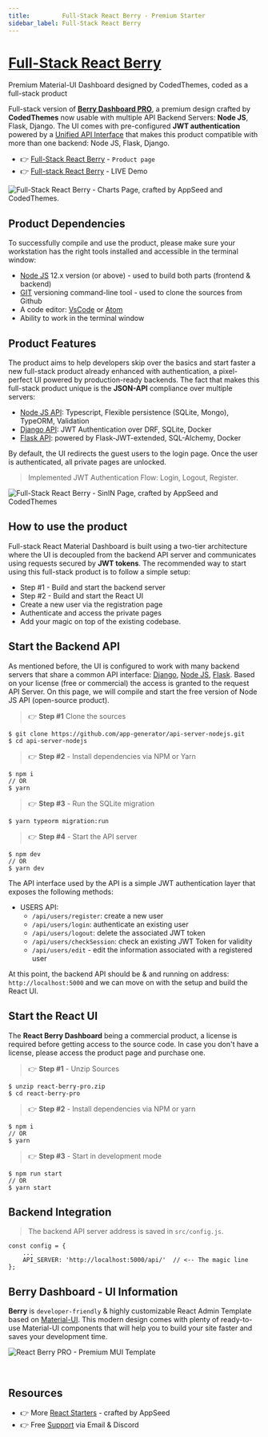 ```yaml
---
title:         Full-Stack React Berry - Premium Starter 
sidebar_label: Full-Stack React Berry
---
```


# [Full-Stack React Berry](https://appseed.us/product/berry-dashboard-pro/full-stack/)

<SubHeading> Premium Material-UI Dashboard designed by CodedThemes, coded as a full-stack product</SubHeading>

Full-stack version of **[Berry Dashboard PRO](https://appseed.us/product/berry-dashboard-pro/full-stack/)**, a premium design crafted by **CodedThemes** now usable with multiple API Backend Servers: 
**Node JS**, Flask, Django. 
The UI comes with pre-configured **JWT authentication** powered by a [Unified API Interface](../../boilerplate-code/api-server/api-unified-definition.mdx) 
that makes this product compatible with more than one backend: Node JS, Flask, Django.

- 👉 [Full-Stack React Berry](https://appseed.us/product/berry-dashboard-pro/full-stack/) - `Product page`
- 👉 [Full-stack React Berry](https://fullstack-react-berry-dashboard.appseed-srv1.com/) - LIVE Demo


![Full-Stack React Berry - Charts Page, crafted by AppSeed and CodedThemes.](https://user-images.githubusercontent.com/51070104/226534855-21c85ccf-bead-4f2b-bc3e-0ac237836165.png)


## Product Dependencies

To successfully compile and use the product, please make sure your workstation has the right tools installed and accessible in the terminal window:

- [Node JS](https://nodejs.org/en/) 12.x version (or above) - used to build both parts (frontend & backend)
- [GIT](https://git-scm.com/) versioning command-line tool - used to clone the sources from Github
- A code editor: [VsCode](https://code.visualstudio.com/) or [Atom](https://atom.io/)
- Ability to work in the terminal window


## Product Features

The product aims to help developers skip over the basics and start faster a new full-stack product already enhanced with authentication, a pixel-perfect UI powered by production-ready backends. The fact that makes this full-stack product unique is the **JSON-API** compliance over multiple servers:

- [Node JS API](../../boilerplate-code/api-server/node-js.mdx): Typescript, Flexible persistence (SQLite, Mongo), TypeORM, Validation
- [Django API](../../boilerplate-code/api-server/django.mdx): JWT Authentication over DRF, SQLite, Docker
- [Flask API](../../boilerplate-code/api-server/flask.mdx): powered by Flask-JWT-extended, SQL-Alchemy, Docker


By default, the UI redirects the guest users to the login page. Once the user is authenticated, all private pages are unlocked.

> Implemented JWT Authentication Flow: Login, Logout, Register.

![Full-Stack React Berry - SinIN Page, crafted by AppSeed and CodedThemes](https://user-images.githubusercontent.com/51070104/226535036-d50b0eb4-1cd4-4486-904a-61a77be9c3e9.png)


## **How to use the product**

Full-stack React Material Dashboard is built using a two-tier architecture where the UI is decoupled from the backend API server and communicates using requests secured by **JWT tokens**. The recommended way to start using this full-stack product is to follow a simple setup:

- Step #1 - Build and start the backend server
- Step #2 - Build and start the React UI 
- Create a new user via the registration page
- Authenticate and access the private pages
- Add your magic on top of the existing codebase.


## Start the Backend API

As mentioned before, the UI is configured to work with many backend servers that share a common API interface: [Django](../../boilerplate-code/api-server/django.mdx), 
[Node JS](../../boilerplate-code/api-server/node-js.mdx), [Flask](../../boilerplate-code/api-server/flask.mdx). 
Based on your license (free or commercial) the access is granted to the request API Server. On this page, we will compile and start the free version of Node JS API (open-source product).

> 👉 **Step #1**  Clone the sources

```
$ git clone https://github.com/app-generator/api-server-nodejs.git
$ cd api-server-nodejs
```

> 👉 **Step #2** - Install dependencies via NPM or Yarn

```
$ npm i
// OR
$ yarn
```

> 👉 **Step #3** - Run the SQLite migration

```
$ yarn typeorm migration:run
```

> 👉 **Step #4** - Start the API server

```
$ npm dev
// OR
$ yarn dev
```

The API interface used by the API is a simple JWT authentication layer that exposes the following methods:

- USERS API:
  - `/api/users/register`: create a new user
  - `/api/users/login`: authenticate an existing user
  - `/api/users/logout`: delete the associated JWT token
  - `/api/users/checkSession`: check an existing JWT Token for validity
  - `/api/users/edit` - edit the information associated with a registered user

At this point, the backend API should be & and running on address: `http://localhost:5000` and we can move on with the setup and build the React UI.


## Start the React UI

The **React Berry Dashboard** being a commercial product, a license is required before getting access to the source code. 
In case you don't have a license, please access the product page and purchase one.

> 👉 **Step #1** - Unzip Sources 

```
$ unzip react-berry-pro.zip
$ cd react-berry-pro
```

> 👉 **Step #2** - Install dependencies via NPM or yarn

```
$ npm i
// OR
$ yarn
```

> 👉 **Step #3** - Start in development mode

```
$ npm run start
// OR
$ yarn start
```

## Backend Integration

> The backend API server address is saved in `src/config.js`.

```
const config = {
    ...
    API_SERVER: 'http://localhost:5000/api/'  // <-- The magic line
};
```

## Berry Dashboard - UI Information

**Berry** is `developer-friendly` & highly customizable React Admin Template based on [Material-UI](http://material-ui.com/).
This modern design comes with plenty of ready-to-use Material-UI components that will help you to build your site faster and saves your development time.

![React Berry PRO - Premium MUI Template](https://user-images.githubusercontent.com/51070104/226535683-fb15dde4-0467-4069-baed-c678a2d2654b.png)

<br />

## Resources

- 👉 More [React Starters](https://appseed.us/admin-dashboards/react/) - crafted by AppSeed
- 👉 Free [Support](https://appseed.us/support/) via Email & Discord
